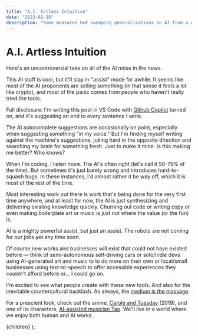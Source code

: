 ```yaml
---
title: "A.I. Artless Intuition"
date: "2023-02-10"
description: "Some measured but sweeping generalizations on AI from a non-expert who's been having fun with some tools."
---
```



# A.I. Artless Intuition

Here's an uncontroversial take on all of the AI noise in the news.

This AI stuff is cool, but it'll stay in "assist" mode for awhile. It seems like most of the AI proponents are selling something (in that sense it feels a lot like crypto), and most of the panic comes from people who haven't really tried the tools.

Full disclosure: I'm writing this post in VS Code with [Github Copilot](https://github.com/features/copilot) turned on, and it's suggesting an end to every sentence I write.

The AI autocomplete suggestions are occasionally on point, especially when suggesting something "in my voice." But I'm finding myself writing against the machine's suggestions, juking hard in the opposite direction and searching my brain for something fresh. Just to make it mine. Is this making me better? Who knows?

When I'm coding, I listen more. The AI's often right (let's call it 50-75% of the time). But sometimes it's just barely wrong and introduces hard-to-squash bugs. In these instances, I'd almost rather it be way off, which it is most of the rest of the time.

Most interesting work out there is work that's being done for the very first time anywhere, and at least for now, the AI is just synthesizing and delivering existing knowledge quickly. Churning out code or writing copy or even making boilerplate art or music is just not where the value (or the fun) is.

AI is a mighty powerful assist, but just an assist. The robots are not coming for our jobs <strike>yet</strike> any time soon.

Of course new works and businesses will exist that could not have existed before — think of semi-autonomous self-driving cars or solo/indie devs using AI-generated art and music to to do more on their own or local/small businesses using text-to-speech to offer accessible experiences they couldn't afford before or... I could go on.

I'm excited to see what people create with these new tools. And also for the inevitable countercultural backlash. As always, the [medium is the massage](https://en.wikipedia.org/wiki/The_medium_is_the_message).

For a prescient look, check out the anime, [Carole and Tuesday](https://www.netflix.com/title/80992137) (2019), and one of its characters, [AI-assisted musician Tao](https://caroleandtuesday.fandom.com/wiki/Tao). We'll live in a world where we enjoy both human and AI works.

  <PostLayout title={title} description={description}>
    {children}
  </PostLayout>
);
